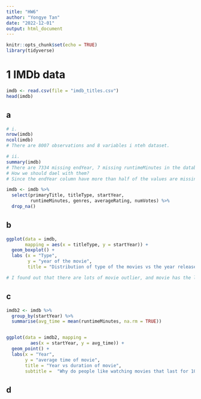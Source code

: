 ```yaml
---
title: "HW6"
author: "Yongye Tan"
date: "2022-12-01"
output: html_document
---
```


```r
knitr::opts_chunk$set(echo = TRUE)
library(tidyverse)
```

# 1 IMDb data 

```r
imdb <- read.csv(file = "imdb_titles.csv")
head(imdb)
```
## a
```r
# i.
nrow(imdb)
ncol(imdb)
# There are 8007 observations and 8 variables i nteh dataset.

# ii.
summary(imdb)
# There are 7334 missing endYear, 7 missing runtimeMinutes in the databset. 
# How we should dael with them?
# Since the endYear column have more than half of the values are missing, then this column does not have any substantial meaning to the dataset, I suggest that we drop this column. We can also drop the 7 missing runtimeMinutes since it does not have a huge impact on the entire dataset.

imdb <- imdb %>%
  select(primaryTitle, titleType, startYear,
         runtimeMinutes, genres, averageRating, numVotes) %>% 
  drop_na()
```

## b
```r
ggplot(data = imdb, 
       mapping = aes(x = titleType, y = startYear)) + 
  geom_boxplot() + 
  labs (x = "Type", 
        y = "year of the movie",
        title = "Distribution of type of the movies vs the year released")

# I found out that there are lots of movie outlier, and movie has the longest range among the three types. Movies are clustered around 1900 to 1930, but there weren't any movies between 1930 and 1975. tvEpisode emerges at the latest at around 2010, and it has the smallest  range and only outlier, which means it was not as popular as movie and tvSeries, whereas tvSeries has a lot of outliers closer to the tail of the boxplot, meaning it was getting popular and popular since it existed. 

```

## c
```r

imdb2 <- imdb %>% 
  group_by(startYear) %>% 
  summarise(avg_time = mean(runtimeMinutes, na.rm = TRUE)) 


ggplot(data = imdb2, mapping = 
         aes(x = startYear, y = avg_time)) + 
  geom_point() + 
  labs(x = "Year",
       y = "average time of movie",
       title = "Year vs duration of movie",
       subtitle =  "Why do people like watching movies that last for 100 minutes?")

```

## d
```r

```
